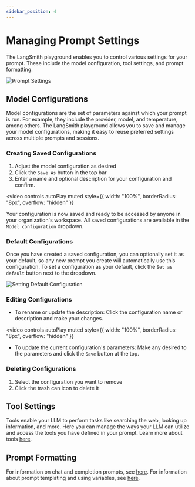 ```yaml
---
sidebar_position: 4
---
```


# Managing Prompt Settings

The LangSmith playground enables you to control various settings for your prompt. These include the model configuration, tool settings, and prompt formatting.


![Prompt Settings](./static/prompt_settings.png)

## Model Configurations
Model configurations are the set of parameters against which your prompt is run. For example, they include the provider, model, and temperature, among others. The LangSmith playground allows you to save and manage your model configurations, making it easy to reuse preferred settings across multiple prompts and sessions.

### Creating Saved Configurations
1. Adjust the model configuration as desired
2. Click the `Save As` button in the top bar
3. Enter a name and optional description for your configuration and confirm.


<video
  controls
  autoPlay
  muted
  style={{ width: "100%", borderRadius: "8px", overflow: "hidden" }}
>
  <source src={saving_config} />
</video>

Your configuration is now saved and ready to be accessed by anyone in your organization's workspace. All saved configurations are available in the `Model configuration` dropdown.

### Default Configurations
Once you have created a saved configuration, you can optionally set it as your default, so any new prompt you create will automatically use this configuration. To set a configuration as your default, click the `Set as default` button next to the dropdown.

![Setting Default Configuration](./static/set_default_config.png)


### Editing Configurations

- To rename or update the description: Click the configuration name or description and make your changes.


<video
  controls
  autoPlay
  muted
  style={{ width: "100%", borderRadius: "8px", overflow: "hidden" }}
>
  <source src={renamed_config} />
</video>

- To update the current configuration's parameters: Make any desired to the parameters and click the `Save` button at the top.

### Deleting Configurations

1. Select the configuration you want to remove
2. Click the trash can icon to delete it

## Tool Settings
Tools enable your LLM to perform tasks like searching the web, looking up information, and more. Here you can manage the ways your LLM can utilize and access the tools you have defined in your prompt. Learn more about tools [here](../../concepts#tools).

## Prompt Formatting
For information on chat and completion prompts, see [here](../../concepts#chat-vs-completion). For information about prompt templating and using variables, see [here](../../concepts#f-string-vs-mustache).